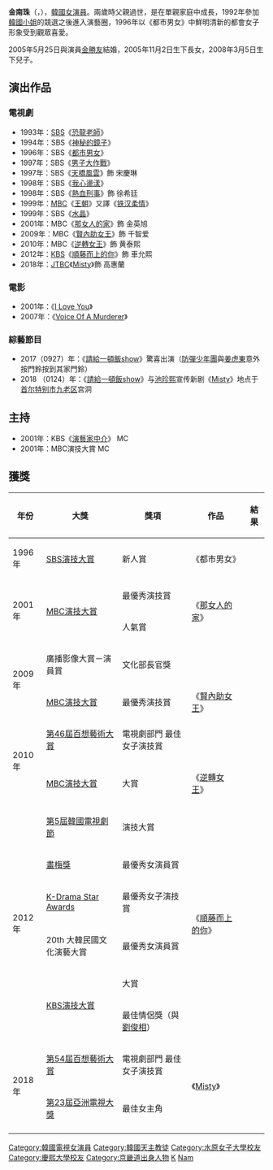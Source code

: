{{Not|金南珠 (歌手)}}
{{藝人
| 姓名 = 金南珠
| 類型 = 女演員
| 图片 = Kim Nam-joo (South Korean actress, born 1971).jpg
| 國籍 = {{KOR}}
| 外文名 = 김남주
| 外文 = ko
| 羅馬拼音 = Kim Nam-joo
| 出生日期 = {{birth_date_and_age|1971|5|10}}
| 出生地 = {{KOR}}[[京畿道|京畿道]][[平澤市|平澤郡]]{{lk|松炭洞|송탄동|松炭邑}}
| 語言 = [[韓語|韓語]]、[[英語|英語]]
| 教育程度 = [[水原女子大學|水原女子大學]]舞蹈學[[學士|學士]]<br />[[慶熙大學|慶熙大學]]戲劇電影學[[學士|學士]]
| 宗教信仰 = [[天主教|天主教]]
| 出道日期 = 1992年
| 經紀公司 = The Queen AMC
| 配偶 = {{marriage|[[金勝友|金勝友]]|May 25, 2005|}}
| 兒女 = 一子一女
| imdb = 1045791
| paeksangartsawards = {{Awards|TV部門 女子最優秀演技賞|[[第46屆百想藝術大獎|2010年]]|《[[賢內助女王|賢內助女王]]》|千智愛||[[第54屆百想藝術大獎|2018年]]|《[[Misty|Misty]]》|高惠蘭}}
}}

'''金南珠'''（{{lang-ko|'''김남주'''}}，{{bd|1971年|5月10日|catIdx=K金}}），[[韓國|韓國]][[女演員|女演員]]。兩歲時父親過世，是在單親家庭中成長，1992年參加[[韓國小姐|韓國小姐]]的競選之後進入演藝圈，1996年以《都市男女》中鮮明清新的都會女子形象受到觀眾喜愛。

2005年5月25日與演員[[金勝友|金勝友]]結婚，2005年11月2日生下長女，2008年3月5日生下兒子。

== 演出作品 ==
=== 電視劇 ===
*1993年：[[SBS株式會社|SBS]]《[[恐龍老師|恐龍老師]]》
*1994年：SBS《[[神秘的鏡子|神秘的鏡子]]》
*1996年：SBS《[[都市男女_(韓國電視劇)|都市男女]]》
*1997年：SBS《[[男子大作戰|男子大作戰]]》
*1997年：SBS《[[天橋風雲|天橋風雲]]》飾 宋慶琳
*1998年：SBS《[[我心盪漾|我心盪漾]]》
*1998年：SBS《[[熱血刑事|熱血刑事]]》飾 徐希廷
*1999年：[[文化廣播_(韓國)|MBC]]《[[王朝_(韓國電視劇)|王朝]]》又譯《[[王朝_(韓國電視劇)|铁汉柔情]]》
*1999年：SBS《[[水晶_(韓國電視劇)|水晶]]》
*2001年：MBC《[[那女人的家|那女人的家]]》飾 金英旭
*2009年：MBC《[[賢內助女王|賢內助女王]]》飾 千智爱
*2010年：MBC《[[逆轉女王|逆轉女王]]》飾 黄泰熙 
*2012年：[[韓國放送公社|KBS]]《[[順藤而上的你|順藤而上的你]]》飾 車允熙
*2018年：[[JTBC|JTBC]]《[[Misty|Misty]]》飾 高惠蘭

=== 電影 ===
*2001年：《[[I_Love_You|I Love You]]》
*2007年：《[[Voice_Of_A_Murderer|Voice Of A Murderer]]》

===綜藝節目 ===
*2017（0927）年：《[[請給一頓飯show|請給一頓飯show]]》驚喜出演（[[防彈少年團|防彈少年團]]與[[姜虎東|姜虎東]]意外按門鈴按到其家門鈴）
*2018 （0124）年：《[[請給一頓飯show|請給一頓飯show]]》与[[池珍熙|池珍熙]]宣传新剧《[[Misty|Misty]]》地点于[[首爾|首尔特别市]][[九老區|九老区]]宫洞

== 主持 ==
*2001年：KBS《[[演藝家中介|演藝家中介]]》 MC
*2001年：MBC演技大賞 MC


== 獲獎 ==
{| class="wikitable"
!年份||大獎||獎項||作品||結果
|-
|1996年
|[[SBS演技大赏|SBS演技大賞]]
|新人賞
|《都市男女》
|{{獲獎}}
|-
|rowspan=2|2001年
|rowspan=2|[[MBC演技大賞|MBC演技大賞]]
|最優秀演技賞
|rowspan=2|《[[那女人的家|那女人的家]]》
|{{獲獎}}
|-
|人氣賞
|{{獲獎}}
|-
|rowspan=2|2009年
|廣播影像大賞－演員賞
|文化部長官獎
|rowspan=3|《[[賢內助女王|賢內助女王]]》
|{{獲獎}}
|-
|[[MBC演技大賞|MBC演技大賞]]
|最優秀演技賞
|{{獲獎}}
|-
|rowspan=2|2010年
|[[第46屆百想藝術大賞|第46屆百想藝術大賞]]
|電視劇部門 最佳女子演技賞
|{{獲獎}}
|-
|[[MBC演技大賞|MBC演技大賞]]
|大賞
|《[[逆轉女王|逆轉女王]]》
|{{獲獎}}
|-
|rowspan=6|2012年
|[[韓國電視劇節#第五屆（2012年）|第5屆韓國電視劇節]]
|演技大賞
|rowspan=6|《[[順藤而上的你|順藤而上的你]]》
|{{獲獎}}
|-
|[[韩国画梅奖|畫梅獎]]
|最優秀女演員賞
|{{獲獎}}
|-
|[[大田電視劇節|K-Drama Star Awards]]
|最優秀女子演技賞
|{{獲獎}}
|-
|20th 大韓民國文化演藝大賞
|最優秀女演員賞
|{{獲獎}}
|-
|rowspan=2|[[KBS演技大賞|KBS演技大賞]]
|大賞
|{{獲獎}}
|-
|最佳情侶獎（與[[劉俊相|劉俊相]]）
|{{獲獎}}
|-
|rowspan=2|2018年
|[[第54屆百想藝術大賞|第54屆百想藝術大賞]]
|電視劇部門 最佳女子演技賞
|rowspan=2|《[[Misty|Misty]]》
|{{獲獎}}
|-
|[[第23屆亞洲電視大獎|第23屆亞洲電視大獎]]
|最佳女主角
|{{獲獎}}
|-
|}

{{百想藝術大賞電視部門女子最優秀演技}}
{{KBS演技大賞大賞得主}}
{{MBC演技大賞大賞得主}}
{{亞洲電視大獎最佳女主角}}
{{韓國電視劇獎大賞}}
{{APAN Star Awards女子最優秀演技獎}} 
{{韩国福布斯名人榜}}

{{DEFAULTSORT: Kim Nam Joo}}
[[Category:韓國電視女演員|Category:韓國電視女演員]]
[[Category:韓國天主教徒|Category:韓國天主教徒]]
[[Category:水原女子大學校友|Category:水原女子大學校友]]
[[Category:慶熙大學校友|Category:慶熙大學校友]]
[[Category:京畿道出身人物|Category:京畿道出身人物]]
[[Category:平澤市出身人物|K]]
[[Category:金姓|Nam]]